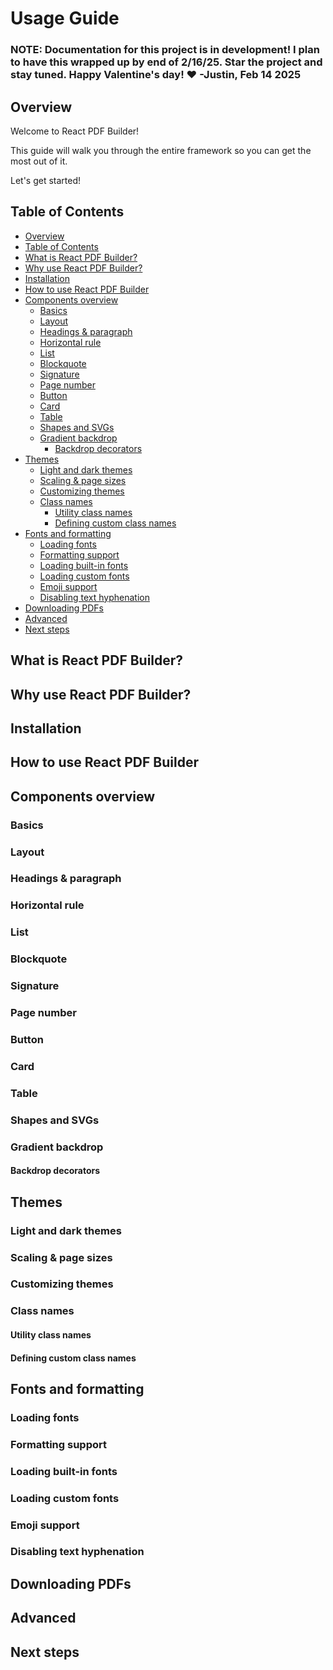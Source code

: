 
<Meta title="Documentation/Usage Guide" />

<h1>Usage Guide</h1>

<h3>NOTE: Documentation for this project is in development! I plan to have this wrapped up by end of 2/16/25. Star the project and stay tuned. Happy Valentine's day! ❤️ -Justin, Feb 14 2025</h3>

## Overview

Welcome to React PDF Builder! 

This guide will walk you through the entire framework so you can get the most out of it.

Let's get started!

## Table of Contents

- [Overview](#overview)
- [Table of Contents](#table-of-contents)
- [What is React PDF Builder?](#what-is-react-pdf-builder)
- [Why use React PDF Builder?](#why-use-react-pdf-builder)
- [Installation](#installation)
- [How to use React PDF Builder](#how-to-use-react-pdf-builder)
- [Components overview](#components-overview)
  - [Basics](#basics)
  - [Layout](#layout)
  - [Headings \& paragraph](#headings--paragraph)
  - [Horizontal rule](#horizontal-rule)
  - [List](#list)
  - [Blockquote](#blockquote)
  - [Signature](#signature)
  - [Page number](#page-number)
  - [Button](#button)
  - [Card](#card)
  - [Table](#table)
  - [Shapes and SVGs](#shapes-and-svgs)
  - [Gradient backdrop](#gradient-backdrop)
    - [Backdrop decorators](#backdrop-decorators)
- [Themes](#themes)
  - [Light and dark themes](#light-and-dark-themes)
  - [Scaling \& page sizes](#scaling--page-sizes)
  - [Customizing themes](#customizing-themes)
  - [Class names](#class-names)
    - [Utility class names](#utility-class-names)
    - [Defining custom class names](#defining-custom-class-names)
- [Fonts and formatting](#fonts-and-formatting)
  - [Loading fonts](#loading-fonts)
  - [Formatting support](#formatting-support)
  - [Loading built-in fonts](#loading-built-in-fonts)
  - [Loading custom fonts](#loading-custom-fonts)
  - [Emoji support](#emoji-support)
  - [Disabling text hyphenation](#disabling-text-hyphenation)
- [Downloading PDFs](#downloading-pdfs)
- [Advanced](#advanced)
- [Next steps](#next-steps)

## What is React PDF Builder?

## Why use React PDF Builder?

## Installation

## How to use React PDF Builder

## Components overview

### Basics

### Layout

### Headings & paragraph

### Horizontal rule

### List

### Blockquote

### Signature

### Page number

### Button

### Card

### Table

### Shapes and SVGs

### Gradient backdrop

#### Backdrop decorators

## Themes

### Light and dark themes

### Scaling & page sizes

### Customizing themes

### Class names

#### Utility class names

#### Defining custom class names

## Fonts and formatting

### Loading fonts

### Formatting support

### Loading built-in fonts

### Loading custom fonts

### Emoji support

### Disabling text hyphenation

## Downloading PDFs

## Advanced

## Next steps
